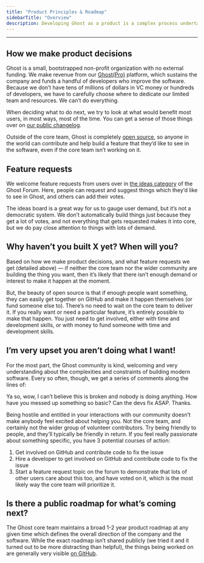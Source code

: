 ```yaml
---
title: "Product Principles & Roadmap"
sidebarTitle: "Overview"
description: Developing Ghost as a product is a complex process undertaken by a small number of people with a great deal of care.
---
```


***

## How we make product decisions

Ghost is a small, bootstrapped non-profit organization with no external funding. We make revenue from our [Ghost(Pro)](https://ghost.org/pricing/) platform, which sustains the company and funds a handful of developers who improve the software. Because we don’t have tens of millions of dollars in VC money or hundreds of developers, we have to carefully choose where to dedicate our limited team and resources. We can’t do everything.

When deciding what to do next, we try to look at what would benefit most users, in most ways, most of the time. You can get a sense of those things over on [our public changelog](https://ghost.org/changelog/).

Outside of the core team, Ghost is completely [open source](https://github.com/tryghost/ghost/), so anyone in the world can contribute and help build a feature that they’d like to see in the software, even if the core team isn’t working on it.

## Feature requests

We welcome feature requests from users over in [the ideas category](https://forum.ghost.org/c/Ideas) of the Ghost Forum. Here, people can request and suggest things which they’d like to see in Ghost, and others can add their votes.

The ideas board is a great way for us to gauge user demand, but it’s not a democratic system. We don’t automatically build things just because they get a lot of votes, and not everything that gets requested makes it into core, but we do pay close attention to things with lots of demand.

## Why haven’t you built X yet? When will you?

Based on how we make product decisions, and what feature requests we get (detailed above) — if neither the core team nor the wider community are building the thing you want, then it’s likely that there isn’t enough demand or interest to make it happen at the moment.

But, the beauty of open source is that if enough people want something, they can easily get together on GitHub and make it happen themselves (or fund someone else to). There’s no need to wait on the core team to deliver it. If you really want or need a particular feature, it’s entirely possible to make that happen. You just need to get involved, either with time and development skills, or with money to fund someone with time and development skills.

## I’m very upset you aren’t doing what I want!

For the most part, the Ghost community is kind, welcoming and very understanding about the complexities and constraints of building modern software. Every so often, though, we get a series of comments along the lines of:

<Note>
Ya so, wow, I can’t believe this is broken and nobody is doing anything. How have you messed up something so basic? Can the devs fix ASAP. Thanks.

</Note>

Being hostile and entitled in your interactions with our community doesn’t make anybody feel excited about helping you. Not the core team, and certainly not the wider group of volunteer contributors. Try being friendly to people, and they’ll typically be friendly in return. If you feel really passionate about something specific, you have 3 potential courses of action:

1. Get involved on GitHub and contribute code to fix the issue
2. Hire a developer to get involved on GitHub and contribute code to fix the issue
3. Start a feature request topic on the forum to demonstrate that lots of other users care about this too, and have voted on it, which is the most likely way the core team will prioritize it.

## Is there a public roadmap for what’s coming next?

The Ghost core team maintains a broad 1-2 year product roadmap at any given time which defines the overall direction of the company and the software. While the exact roadmap isn’t shared publicly (we tried it and it turned out to be more distracting than helpful), the things being worked on are generally very visible [on GitHub](https://github.com/tryghost/ghost).